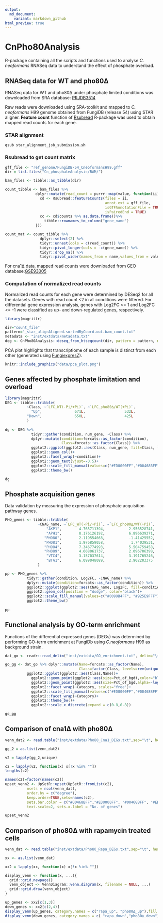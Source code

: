 ```yaml
---
output:
  md_document:
    variant: markdown_github
html_preview: true
---
```


<!-- README.md is generated from README.Rmd. Please edit that file -->


# CnPho80Analysis 
R-package containing all the scripts and functions used to analyse *C. neoformans* RNASeq data to understand the effect of phosphate overload.

## RNASeq data for WT and pho80∆

RNASeq data for WT and pho80∆ under phosphate limited conditions was downloaded from SRA database: [PRJDB3514](https://www.ncbi.nlm.nih.gov/bioproject/PRJDB3514/)

Raw reads were downloaded using SRA-toolkit and mapped to *C. neoformans* H99 genome obtained from FungiDB (release 54) using STAR aligner.
**Feature count** function of [Rsubread](https://academic.oup.com/nar/article/47/8/e47/5345150) R-package was used to obtain mapped read counts for each gene.

### STAR alignment
```{}
qsub star_alignment_job_submission.sh
```

###  Rsubread to get count matrix

```r

gff_file <- "ref_genome/FungiDB-54_CneoformansH99.gff"
dir = list.files("Cn_phosphateAnalysis/BAM/")

bam_files <- tibble::as_tibble(dir)

count_tibble <- bam_files %>%
              dplyr::mutate(read_count = purrr::map(value, function(ii){
                cd <- Rsubread::featureCounts(files = ii, 
                                              annot.ext = gff_file,
                                              isGTFAnnotationFile = TRUE, 
                                              isPairedEnd = TRUE)
                cc <- cd$counts %>% as.data.frame()%>% 
                  tibble::rownames_to_column("gene_name")
              })) 

count_mat <- count_tibble %>% 
                dplyr::select(2) %>% 
                tidyr::unnest(cols = c(read_count)) %>% 
                tidyr::pivot_longer(cols = -c(gene_name)) %>% 
                tidyr::drop_na() %>%
                tidyr::pivot_wider(names_from = name,values_from = value)
```

For cna1∆ data, mapped read counts were downloaded from GEO database:[GSE93005](https://www.ncbi.nlm.nih.gov/geo/query/acc.cgi?acc=GSE93005)

### Computation of normalized read counts

Normalized read counts for each gene were determined by DESeq2 for all the datasets. Genes with read count <2 in all conditions were filtered. 
For differential gene expression analysis, genes with Log2FC >= 1 and Log2FC <= -1 were classified as up- and down-regulated genes, respectively. 

```r

library(magrittr)

dir="count_file"
pattern="_star_alignAligned.sortedByCoord.out.bam_count.txt"
metadata <- "inst/extdata/metadata.txt"
deg <- CnPho80Analysis::deseq_from_htseqcount(dir, pattern = pattern, metadata_file = "metadata.txt", header_count_file = TRUE, HTSeqOutput = FALSE, drop_genes = NULL, write_output = FALSE)

```
PCA plot highlights that transcriptiome of each sample is distinct from each other (generated using [FungiexpresZ](https://cparsania.shinyapps.io/FungiExpresZ/)).

```r
knitr::include_graphics("data/pca_plot.png")
```

## Genes affected by phosphate limitation and overload

```r

library(magrittr)
DEG <- tibble::tribble(
          ~Class, ~`LFC_WT(-Pi/+Pi)`, ~`LFC_pho80∆/WT(+Pi)`,
            "Up",               671L,                  532L,
          "Down",               650L,                  425L
          )
 
dg <- DEG %>% 
            tidyr::gather(condition, num_gene, -Class) %>%
            dplyr::mutate(condition=forcats::as_factor(condition), 
                          Class=forcats::as_factor(Class)) %>%
            ggplot2::ggplot(ggplot2::aes(Class, num_gene, fill=Class, label=num_gene))+
            ggplot2::geom_col()+
            ggplot2::facet_wrap(~condition)+
            ggplot2::geom_text(vjust=-0.5)+
            ggplot2::scale_fill_manual(values=c("#ED0000FF","#00468BFF"))+
            ggplot2::theme_bw()

dg
```

## Phosphate acquisition genes

Data validation by measuring the expression of phosphate acquisition pathway genes.

```r

PHO_genes <- tibble::tribble(
               ~CNAG_name, ~`LFC_WT(-Pi/+Pi)`, ~`LFC_pho80∆/WT(+Pi)`,
                   "AKP1",        4.765711394,           2.956528741,
                   "APH1",        8.176126192,           6.896639271,
                  "PHO80",        2.119554668,           -1.41425552,
                  "PHO81",        1.976859058,            1.74039531,
                  "PHO84",        7.346774993,           5.504759458,
                  "PHO89",        4.608061737,           2.096706399,
                   "VTC4",        3.157037614,           3.191765246,
                   "BTA1",        6.099048089,           2.902203375
               )

pp <- PHO_genes %>% 
          tidyr::gather(condition, Log2FC, -CNAG_name) %>%
          dplyr::mutate(condition=forcats::as_factor(condition)) %>%
          ggplot2::ggplot(ggplot2::aes(CNAG_name, Log2FC, fill=condition))+
          ggplot2::geom_col(position = "dodge", color="black")+
          ggplot2::scale_fill_manual(values=c("#0099B4FF", "#925E9FFF"))+
          ggplot2::theme_bw()
  
pp

```

## Functional analysis by GO-term enrichment

Functions of the differential expressed genes (DEGs) was determined by performing GO-term enrichment at FungiDb using *C.neoformans* H99 as background strain.

```r

dat_go <- readr::read_delim("inst/extdata/GO_enrichment.txt", delim="\t", col_names = TRUE)

go_gg <- dat_go %>% dplyr::mutate(Name=forcats::as_factor(Name),
                                  Class=factor(Class, levels=rev(unique(Class)))) %>%
          ggplot2::ggplot(ggplot2::aes(Class,Name))+
            ggplot2::geom_point(ggplot2::aes(size=Pct_of_bgd),color="black",shape=23, stroke=0.8)+
            ggplot2::geom_point(ggplot2::aes(size=Pct_of_bgd,alpha=-log10(Pvalue), fill=Class),shape=23)+
            ggplot2::facet_wrap(~Category, scales="free")+
            ggplot2::scale_fill_manual(values=c("#ED0000FF","#00468BFF"))+
            ggplot2::facet_wrap(~Category)+
            ggplot2::theme_bw()+
            ggplot2::scale_x_discrete(expand = c(0.8,0.8))

go_gg

```
## Comparison of cna1∆ with pho80∆

```r
venn_dat2 <- read.table("inst/extdata/Pho80_Cna1_DEGs.txt",sep="\t", header=TRUE)

gg_2 = as.list(venn_dat2)

v2 = lapply(gg_2,unique)

c2 = lapply(v2, function(x) x[!x %in% ""])
lengths(c2)

names(c2)=factor(names(c2))
upset_venn2 <- UpSetR::upset(UpSetR::fromList(c2), 
          nsets = ncol(venn_dat),
          order.by = c("degree"),
          keep.order=TRUE,sets=names(c2),
          sets.bar.color = c("#00468BFF","#ED0000FF", "#00468BFF", "#ED0000FF"),
          text.scale=2, sets.x.label = "No. of genes")

upset_venn2
```

## Comparison of pho80∆ with rapamycin treated cells

```r
venn_dat <- read.table("inst/extdata/Pho80_Rapa_DEGs.txt",sep="\t", header=TRUE)

xx <- as.list(venn_dat)

xx2 = lapply(xx, function(x) x[!x %in% ""])

display_venn <- function(x, ...){
  grid::grid.newpage()
  venn_object <- VennDiagram::venn.diagram(x, filename = NULL, ...)
  grid::grid.draw(venn_object)
}

up_genes <- xx2[c(1,3)]
down_genes <- xx2[c(2,4)]
display_venn(up_genes, category.names = c("rapa_up", "pho80∆_up"),fill = c("#999999", "#E69F00"), lwd = 2,lty = 'blank')
display_venn(down_genes, category.names = c( "rapa_down","pho80∆_down"),fill = c( "#56B4E9", "#009E73"), lwd = 2,lty = 'blank')

```
